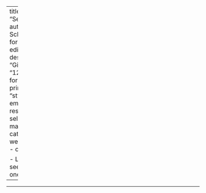 ---
title: "SettingUpGitHub"
author: "Jeff Scheminger"
format: html
editor: visual
description: "GitHub"
date: "12/05/2023"
format:
  html:
    df-print: paged
    css: "styles.css"
    embed-resources: true
    self-contained-math: true
categories:
  - weekly_challenges
  - challenge_8
  
- Last movie I've seen was a weird one with Nic Cage
- 
---